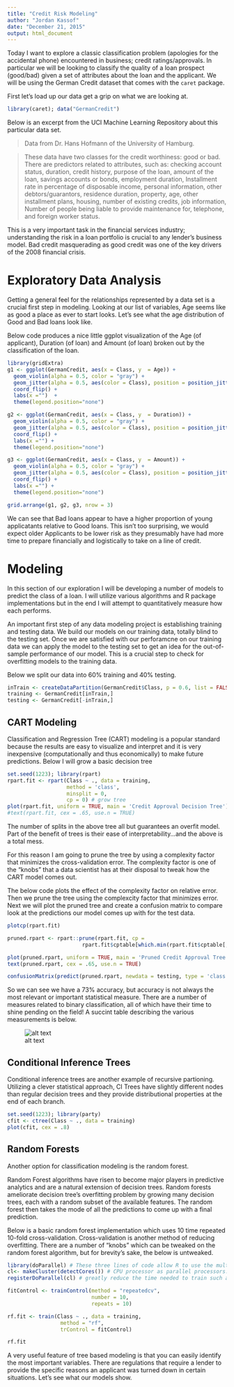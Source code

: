 ```yaml
---
title: "Credit Risk Modeling"
author: "Jordan Kassof"
date: "December 21, 2015"
output: html_document
---
```


Today I want to explore a classic classification problem (apologies for the accidental phone) encountered in business; credit ratings/approvals. In particular we will be looking to classify the quality of a loan prospect (good/bad) given a set of attributes about the loan and the applicant.  We will be using the German Credit dataset that comes with the `caret` package.

First let's load up our data get a grip on what we are looking at.

```r
library(caret); data("GermanCredit")
```

Below is an excerpt from the UCI Machine Learning Repository about this particular data set.

>Data from Dr. Hans Hofmann of the University of Hamburg.

> These data have two classes for the credit worthiness: good or bad. 
> There are predictors related to attributes, such as: checking account 
> status, duration, credit history, purpose of the loan, amount of the 
> loan, savings accounts or bonds, employment duration, Installment rate in percentage of disposable income, personal information, other 
> debtors/guarantors, residence duration, property, age, other installment 
> plans, housing, number of existing credits, job information, Number of people being liable to provide maintenance for, telephone, and foreign worker status.

This is a very important task in the financial services industry; understanding the risk in a loan portfolio is crucial to any lender's business model. Bad credit masquerading as good credit was one of the key drivers of the 2008 financial crisis.

# Exploratory Data Analysis

Getting a general feel for the relationships represented by a data set is a crucial first step in modeling. Looking at our list of variables, Age seems like as good a place as ever to start looks. Let's see what the age distribution of Good and Bad loans look like.

Below code produces a nice little ggplot visualization of the Age (of applicant), Duration (of loan) and Amount (of loan) broken out by the classification of the loan.

```r
library(gridExtra)
g1 <- ggplot(GermanCredit, aes(x = Class, y  = Age)) + 
  geom_violin(alpha = 0.5, color = "gray") + 
  geom_jitter(alpha = 0.5, aes(color = Class), position = position_jitter(width = .2)) +
  coord_flip() + 
  labs(x ="")  + 
  theme(legend.position="none")

g2 <- ggplot(GermanCredit, aes(x = Class, y  = Duration)) +
  geom_violin(alpha = 0.5, color = "gray") + 
  geom_jitter(alpha = 0.5, aes(color = Class), position = position_jitter(width = .2)) +
  coord_flip() + 
  labs(x ="") +
  theme(legend.position="none")

g3 <- ggplot(GermanCredit, aes(x = Class, y  = Amount)) + 
  geom_violin(alpha = 0.5, color = "gray") + 
  geom_jitter(alpha = 0.5, aes(color = Class), position = position_jitter(width = .2)) +
  coord_flip() + 
  labs(x ="") +
  theme(legend.position="none")

grid.arrange(g1, g2, g3, nrow = 3)
```

We can see that Bad loans appear to have a higher proportion of young applicatants relative to Good loans. This isn't too surprising, we would expect older Applicants to be lower risk as they presumably have had more time to prepare financially and logistically to take on a line of credit.

# Modeling

In this section of our exploration I will be developing a number of models to predict the class of a loan.  I will utilize various algorithms and R package implementations but in the end I will attempt to quantitatively measure how each performs.

An important first step of any data modeling project is establishing training and testing data. We build our models on our training data, totally blind to the testing set.  Once we are satisfied with our perforamcne on our training data we can apply the model to the testing set to get an idea for the out-of-sample performance of our model. This is a crucial step to check for overfitting models to the training data.  

Below we split our data into 60% training and 40% testing.

```r
inTrain <- createDataPartition(GermanCredit$Class, p = 0.6, list = FALSE)
training <- GermanCredit[inTrain,]
testing <- GermanCredit[-inTrain,]
```

## CART Modeling

Classification and Regression Tree (CART) modeling is a popular standard because the results are easy to visualize and interpret and it is very inexpensive (computationally and thus economically) to make future predictions. Below I will grow a basic decision tree

```r
set.seed(1223); library(rpart)
rpart.fit <- rpart(Class ~ ., data = training, 
                   method = 'class',
                   minsplit = 0,
                   cp = 0) # grow tree
plot(rpart.fit, uniform = TRUE, main = 'Credit Approval Decision Tree') # plot tree
#text(rpart.fit, cex = .65, use.n = TRUE)

```

The number of splits in the above tree all but guarantees an overfit model.  Part of the benefit of trees is their ease of interpretability...and the above is a total mess.

For this reason I am going to prune the tree by using a complexity factor that minimizes the cross-validation error. The complexity factor is one of the "knobs" that a data scientist has at their disposal to tweak how the CART model comes out.

The below code plots the effect of the complexity factor on relative error. Then we prune the tree using the complexcity factor that minimizes error. Next we will plot the pruned tree and create a confusion matrix to compare look at the predictions our model comes up with for the test data.

```r

plotcp(rpart.fit)

pruned.rpart <- rpart::prune(rpart.fit, cp = 
                        rpart.fit$cptable[which.min(rpart.fit$cptable[, "xerror"]), "CP"])

plot(pruned.rpart, uniform = TRUE, main = 'Pruned Credit Approval Tree')
text(pruned.rpart, cex = .65, use.n = TRUE)

confusionMatrix(predict(pruned.rpart, newdata = testing, type = 'class'), testing$Class)
```

So we can see we  have a 73% accuracy, but accuracy is not always the most relevant or important statistical measure.  There are a number of measures related to binary classification, all of which have their time to shine pending on the field!  A succint table describing the various measurements is below.

![alt text](http://41.media.tumblr.com/tumblr_m2by0pnhQ51rqgwpio1_1280.png "Logo Title Text 1")

## Conditional Inference Trees

Conditional inference trees are another example of recursive partioning.  Utilizing a clever statistical approach, CI Trees have slightly different nodes than regular decision trees and they provide distributional properties at the end of each branch.

```r
set.seed(1223); library(party)
cfit <- ctree(Class ~ ., data = training)
plot(cfit, cex = .8)

```


## Random Forests

Another option for classification modeling is the random forest.

Random Forest algorithms have risen to become major players in predictive analytics and are a natural extension of decision trees. Random forests ameliorate decision tree's overfitting problem by growing many decision trees, each with a random subset of the available features.  The random forest then takes the mode of all the predictions to come up with a final prediction.

Below is a basic random forest implementation which uses 10 time repeated 10-fold cross-validation.  Cross-validation is another method of reducing overfitting. There are a number of "knobs" which can be tweaked on the random forest algorithm, but for brevity's sake, the below is untweaked.


```r
library(doParallel) # These three lines of code allow R to use the multiple cores in your
cl<- makeCluster(detectCores()) # CPU processor as parallel processors. This can
registerDoParallel(cl) # greatly reduce the time needed to train such a model

fitControl <- trainControl(method = "repeatedcv",
                           number = 10,
                           repeats = 10)

rf.fit <- train(Class ~ ., data = training,
                 method = "rf",
                 trControl = fitControl)

rf.fit
```

A very useful feature of tree based modeling is that you can easily identify the most important variables.  There are regulations that require a lender to provide the specific reasons an applicant was turned down in certain situations. Let's see what our models show.

```r



```